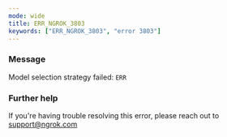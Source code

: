 ```yaml
---
mode: wide
title: ERR_NGROK_3803
keywords: ["ERR_NGROK_3803", "error 3803"]
---
```


### Message

Model selection strategy failed: `ERR`

### Further help

If you're having trouble resolving this error, please reach out to [support@ngrok.com](mailto:support@ngrok.com?subject=Help%20with%20ERR_NGROK_3803)
